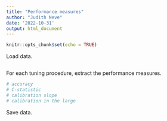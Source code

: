 ```yaml
---
title: "Performance measures"
author: "Judith Neve"
date: '2022-10-31'
output: html_document
---
```


```r
knitr::opts_chunk$set(echo = TRUE)
```

Load data.

```r

```

For each tuning procedure, extract the performance measures.

```r
# accuracy
# C-statistic
# calibration slope
# calibration in the large
```

Save data.

```r

```

